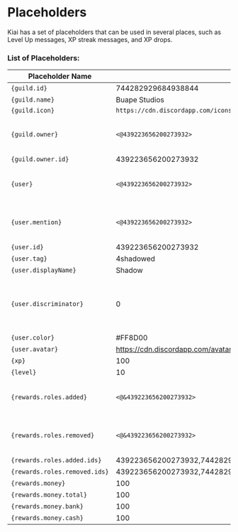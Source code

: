 # Placeholders

Kiai has a set of placeholders that can be used in several places, such as Level Up messages, XP streak messages, and XP drops.

### List of Placeholders:

| Placeholder Name              | Example                                                                                    | Notes                                                                  |
| ----------------------------- | ------------------------------------------------------------------------------------------ | ---------------------------------------------------------------------- |
| `{guild.id}`                  | 744282929684938844                                                                         |                                                                        |
| `{guild.name}`                | Buape Studios                                                                              |                                                                        |
| `{guild.icon}`                | `https://cdn.discordapp.com/icons/744282929684938844/b0fb371b25e6689eff94692c63c0f7a5.png` |                                                                        |
| `{guild.owner}`               | `<@439223656200273932>`                                                                    | This is rendered as a mention on Discord                               |
| `{guild.owner.id}`            | 439223656200273932                                                                         |                                                                        |
| `{user}`                      | `<@439223656200273932>`                                                                    | This is rendered as a mention on Discord                               |
| `{user.mention}`              | `<@439223656200273932>`                                                                    | This is rendered as a mention on Discord                               |
| `{user.id}`                   | 439223656200273932                                                                         |                                                                        |
| `{user.tag}`                  | 4shadowed                                                                                  |                                                                        |
| `{user.displayName}`          | Shadow                                                                                     |                                                                        |
| `{user.discriminator}`        | 0                                                                                          | Discriminators are deprecated in Discord, but added here just in case. |
| `{user.color}`                | #FF8D00                                                                                    |                                                                        |
| `{user.avatar}`               | https://cdn.discordapp.com/avatars/439223656200273932/b0fb371b25e6689eff94692c63c0f7a5.png |                                                                        |
| `{xp}`                        | 100                                                                                        |                                                                        |
| `{level}`                     | 10                                                                                         |                                                                        |
| `{rewards.roles.added}`       | `<@&439223656200273932>`                                                                   | This is rendered as a mention on Discord                               |
| `{rewards.roles.removed}`     | `<@&439223656200273932>`                                                                   | This is rendered as a mention on Discord                               |
| `{rewards.roles.added.ids}`   | 439223656200273932,744282929684938844                                                      |                                                                        |
| `{rewards.roles.removed.ids}` | 439223656200273932,744282929684938844                                                      |                                                                        |
| `{rewards.money}`             | 100                                                                                        |                                                                        |
| `{rewards.money.total}`       | 100                                                                                        |                                                                        |
| `{rewards.money.bank}`        | 100                                                                                        |                                                                        |
| `{rewards.money.cash}`        | 100                                                                                        |                                                                        |

